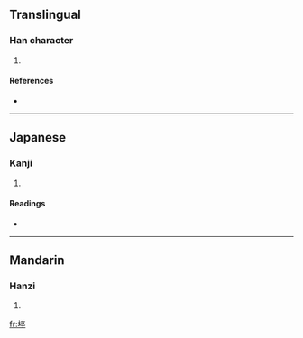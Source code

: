 ==Translingual==

===Han character===
{{Han char|rn=32|rad=土|as=08|sn=11|four=4014<sub>8</sub>|canj=土卜人十 (GYOJ)}}

# {{defn|Han}}

====References====
* {{Han ref|kx=0230.280|dkj=05166|hdz=10456.100|uh=57E3|ud=22499|bh=D4BD|bd=54461}}

----

==Japanese==

===Kanji===
{{ja-kanji|grade=|rs=土08}}

# {{defn|Japanese}}

====Readings====
* {{ja-readings|on=[[さい]] (sai), [[そつ]] (sotsu)|kun=[[かれつち]] (karetsuchi)}}

----

==Mandarin==

===Hanzi===
{{cmn-hanzi|pin=[[suì]] ([[sui4]])|wg=sui<sup>4</sup>}}

# {{defn|Mandarin}}

[[fr:埣]]